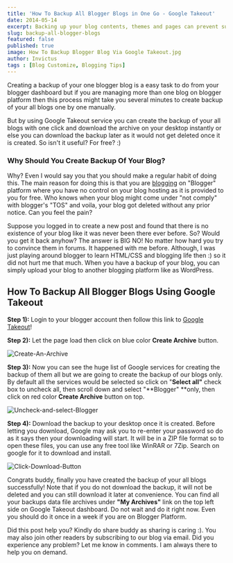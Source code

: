 ```yaml
---
title: 'How To Backup All Blogger Blogs in One Go - Google Takeout'
date: 2014-05-14
excerpt: Backing up your blog contents, themes and pages can prevent sudden losses. Its time consuming process if you own many blogs. Learn how to backup your all blogger blogs in a single go. 
slug: backup-all-blogger-blogs
featured: false
published: true
image: How To Backup Blogger Blog Via Google Takeout.jpg
author: Invictus
tags : [Blog Customize, Blogging Tips]
---
```


Creating a backup of your one blogger blog is a easy task to do from your blogger dashboard but if you are managing more than one blog on blogger platform then this process might take you several minutes to create backup of your all blogs one by one manually. 

But by using Google Takeout service you can create the backup of your all blogs with one click and download the archive on your desktop instantly or else you can download the backup later as it would not get deleted once it is created. So isn't it useful? For free? :)  
  

  

### Why Should You Create Backup Of Your Blog?

Why? Even I would say you that you should make a regular habit of doing this. The main reason for doing this is that you are [blogging](https://www.twistblogg.com/2014/03/blogger-search-preferences-settings-seo.html) on "Blogger" platform where you have no control on your blog hosting as it is provided to you for free. Who knows when your blog might come under "not comply" with blogger's "TOS" and voila, your blog got deleted without any prior notice. Can you feel the pain? 

Suppose you logged in to create a new post and found that there is no existence of your blog like it was never been there ever before. So? Would you get it back anyhow? The answer is BIG NO! No matter how hard you try to convince them in forums. It happened with me before. Although, I was just playing around blogger to learn HTML/CSS and blogging life then :) so it did not hurt me that much. When you have a backup of your blog, you can simply upload your blog to another blogging platform like as WordPress.  
  

## How To Backup All Blogger Blogs Using Google Takeout


**Step 1):** Login to your blogger account then follow this link to <a href="https://www.google.com/settings/takeout" rel="nofollow noopener noreferrer">Google Takeout</a>!

**Step 2):** Let the page load then click on blue color **Create Archive** button.  
  

<Image src="Create-An-Archive.PNG" alt="Create-An-Archive" />
  


**Step 3):** Now you can see the huge list of Google services for creating the backup of them all but we are going to create the backup of our blogs only. By default all the services would be selected so click on "**Select all"** check box to uncheck all, then scroll down and select "**Blogger" **only, then click on red color **Create Archive** button on top.  
  

<Image src="Uncheck-and-select-Blogger.PNG" alt="Uncheck-and-select-Blogger" />
  


**Step 4):** Download the backup to your desktop once it is created. Before letting you download, Google may ask you to re-enter your password so do as it says then your downloading will start. It will be in a ZIP file format so to open these files, you can use any free tool like WinRAR or 7Zip. Search on google for it to download and install.  
  

<Image src="Click-Download-Button.PNG" alt="Click-Download-Button" />
  

Congrats buddy, finally you have created the backup of your all blogs successfully! Note that if you do not download the backup, it will not be deleted and you can still download it later at convenience. You can find all your backups data file archives under **"My Archives"** link on the top left side on Google Takeout dashboard. Do not wait and do it right now. Even you should do it once in a week if you are on Blogger Platform.  
  
Did this post help you? Kindly do share buddy as sharing is caring :). You may also join other readers by subscribing to our blog via email. Did you experience any problem? Let me know in comments. I am always there to help you on demand.